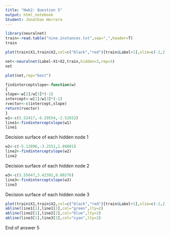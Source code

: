 ---
title: "Hwk2: Question 5"
output: html_notebook
Student: Jonathan Herrera
---

```{r}
library(neuralnet)
train<-read.table("nine.instances.txt",sep=",",header=T)
train
```
```{r}
plot(train$X1,train$X2,col=c("black","red")[train$Label+1],xlim=c(-2,2),ylim=c(-2,2))
```

```{r}
net<-neuralnet(Label~X1+X2,train,hidden=3,rep=5)
net
```

```{r}
plot(net,rep="best")
```

```{r}
findinterceptslope<-function(w)
{
slope<-w[2]/w[3]*(-1)
intercept<-w[1]/w[3]*(-1)
rvector<-c(intercept,slope)
return(rvector)
}
w1<-c(5.52417,-6.29554,-2.52652)
line1<-findinterceptslope(w1)
line1
```
Decision surface of each hidden node 1
```{r}
w2<-c(-5.12896,-3.2551,1.80801)
line2<-findinterceptslope(w2)
line2
```
Decision surface of each hidden node 2
```{r}
w3<-c(3.55647,3.42392,9.00276)
line3<-findinterceptslope(w3)
line3
```
Decision surface of each hidden node 3
```{r}
plot(train$X1,train$X2,col=c("black","red")[train$Label+1],xlim=c(-2,2),ylim=c(-2,2), main="Decision surfaces of all hidden nodes")
abline(line1[1],line1[2],col="green",lty=2)
abline(line2[1],line2[2],col="blue",lty=2)
abline(line3[1],line3[2],col="cyan",lty=2)
```
End of answer 5